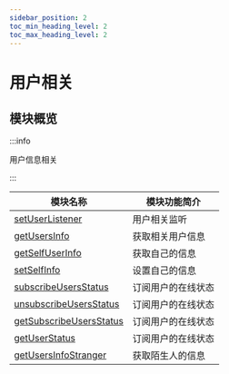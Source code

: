 ```yaml
---
sidebar_position: 2
toc_min_heading_level: 2
toc_max_heading_level: 2
---
```


# 用户相关

## 模块概览

:::info

用户信息相关

:::

| 模块名称                                                                  | 模块功能简介       |
| ------------------------------------------------------------------------- | ------------------ |
| [setUserListener](docs/sdks/api/user/setUserListener.mdx)                 | 用户相关监听       |
| [getUsersInfo](docs/sdks/api/user/getUsersInfo.mdx)                       | 获取相关用户信息   |
| [getSelfUserInfo](docs/sdks/api/user/getSelfUserInfo.mdx)                 | 获取自己的信息     |
| [setSelfInfo](docs/sdks/api/user/setSelfInfo.mdx)                         | 设置自己的信息     |
| [subscribeUsersStatus](docs/sdks/api/user/subscribeUsersStatus.mdx)       | 订阅用户的在线状态 |
| [unsubscribeUsersStatus](docs/sdks/api/user/unsubscribeUsersStatus.mdx)   | 订阅用户的在线状态 |
| [getSubscribeUsersStatus](docs/sdks/api/user/getSubscribeUsersStatus.mdx) | 订阅用户的在线状态 |
| [getUserStatus](docs/sdks/api/user/getUserStatus.mdx)                     | 订阅用户的在线状态 |
| [getUsersInfoStranger](docs/sdks/api/user/getUsersInfoStranger.mdx)       | 获取陌生人的信息 |
